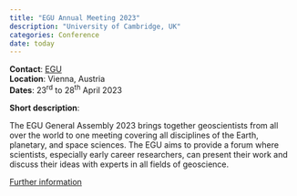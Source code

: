 ```yaml
---
title: "EGU Annual Meeting 2023"
description: "University of Cambridge, UK"
categories: Conference
date: today
---
```


**Contact**: [EGU](meetings@copernicus.org)  
**Location**: Vienna, Austria  
**Dates**: 23^rd^ to 28^th^ April 2023

**Short description**:

The EGU General Assembly 2023 brings together geoscientists from all over the world to one meeting covering all disciplines of the Earth, planetary, and space sciences. The EGU aims to provide a forum where scientists, especially early career researchers, can present their work and discuss their ideas with experts in all fields of geoscience.

[Further information](https://egu23.eu/home.html)

